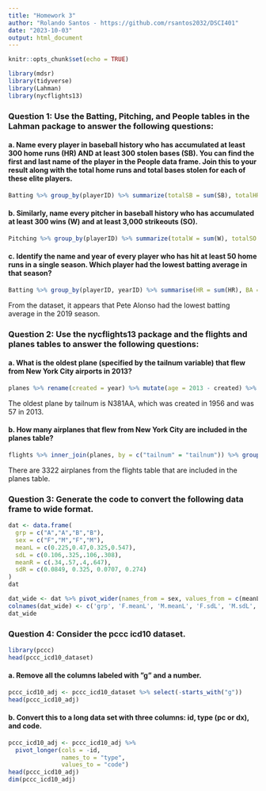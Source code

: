 ```yaml
---
title: "Homework 3"
author: "Rolando Santos - https://github.com/rsantos2032/DSCI401"
date: "2023-10-03"
output: html_document
---
```


```r
knitr::opts_chunk$set(echo = TRUE)
```

```r
library(mdsr)
library(tidyverse)
library(Lahman)
library(nycflights13)
```

### Question 1: Use the Batting, Pitching, and People tables in the Lahman package to answer the following questions:

#### a. Name every player in baseball history who has accumulated at least 300 home runs (HR) AND at least 300 stolen bases (SB). You can find the first and last name of the player in the People data frame. Join this to your result along with the total home runs and total bases stolen for each of these elite players.

```r
Batting %>% group_by(playerID) %>% summarize(totalSB = sum(SB), totalHR = sum(HR)) %>% filter(totalHR >= 300 & totalSB >= 300) %>% left_join(People %>% select(playerID, nameFirst, nameLast), by = c("playerID" = "playerID"))
```


#### b. Similarly, name every pitcher in baseball history who has accumulated at least 300 wins (W) and at least 3,000 strikeouts (SO).

```r
Pitching %>% group_by(playerID) %>% summarize(totalW = sum(W), totalSO = sum(SO)) %>% filter(totalW >= 300 & totalSO >= 3000) %>% left_join(People %>% select(playerID, nameFirst, nameLast), by = c("playerID" = "playerID"))
```


#### c. Identify the name and year of every player who has hit at least 50 home runs in a single season. Which player had the lowest batting average in that season?

```r
Batting %>% group_by(playerID, yearID) %>% summarise(HR = sum(HR), BA = (sum(H)/sum(AB))) %>% filter(HR >= 50) %>% left_join(People %>% select(playerID, nameFirst, nameLast), by = c("playerID" = "playerID")) %>% arrange(BA)
```
From the dataset, it appears that Pete Alonso had the lowest batting average in the 2019 season.

### Question 2: Use the nycflights13 package and the flights and planes tables to answer the following questions:

#### a. What is the oldest plane (specified by the tailnum variable) that flew from New York City airports in 2013?

```r
planes %>% rename(created = year) %>% mutate(age = 2013 - created) %>%  left_join(flights, by = c("tailnum" = "tailnum")) %>% select(tailnum, created, age) %>% arrange(-age) %>% head(1)
```
The oldest plane by tailnum is N381AA, which was created in 1956 and was 57 in 2013.

#### b. How many airplanes that flew from New York City are included in the planes table?

```r
flights %>% inner_join(planes, by = c("tailnum" = "tailnum")) %>% group_by(tailnum) %>% summarize(included = n()) %>% nrow()
```

There are 3322 airplanes from the flights table that are included in the planes table.

### Question 3: Generate the code to convert the following data frame to wide format.

```r
dat <- data.frame(
  grp = c("A","A","B","B"),
  sex = c("F","M","F","M"),
  meanL = c(0.225,0.47,0.325,0.547),
  sdL = c(0.106,.325,.106,.308),
  meanR = c(.34,.57,.4,.647),
  sdR = c(0.0849, 0.325, 0.0707, 0.274)
)
dat
```

```r
dat_wide <- dat %>% pivot_wider(names_from = sex, values_from = c(meanL, sdL, meanR, sdR))
colnames(dat_wide) <- c('grp', 'F.meanL', 'M.meanL', 'F.sdL', 'M.sdL', 'F.meanR', 'M.meanR', 'F.sdR', 'M.sdR')
dat_wide
```

### Question 4: Consider the pccc icd10 dataset.

```r
library(pccc)
head(pccc_icd10_dataset)
```

#### a. Remove all the columns labeled with ”g” and a number.

```r
pccc_icd10_adj <- pccc_icd10_dataset %>% select(-starts_with("g"))
head(pccc_icd10_adj)
```

#### b. Convert this to a long data set with three columns: id, type (pc or dx), and code.

```r
pccc_icd10_adj <- pccc_icd10_adj %>% 
  pivot_longer(cols = -id, 
               names_to = "type",
               values_to = "code")
head(pccc_icd10_adj)
dim(pccc_icd10_adj)
```
